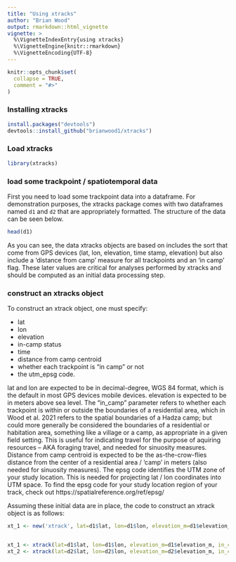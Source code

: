 ```yaml
---
title: "Using xtracks"
author: "Brian Wood"
output: rmarkdown::html_vignette
vignette: >
  %\VignetteIndexEntry{using xtracks}
  %\VignetteEngine{knitr::rmarkdown}
  %\VignetteEncoding{UTF-8}
---
```


```r
knitr::opts_chunk$set(
  collapse = TRUE,
  comment = "#>"
)
```

### Installing xtracks

```r
install.packages("devtools")
devtools::install_github("brianwood1/xtracks")
```

### Load xtracks

```r
library(xtracks)
```

### load some trackpoint / spatiotemporal data

First you need to load some trackpoint data into a dataframe. For demonstration purposes, the xtracks package comes with two dataframes named <code>d1</code> and <code>d2</code> that are appropriately formatted. The structure of the data can be seen below. 

```r
head(d1)
```

As you can see, the data xtracks objects are based on includes the sort that come from GPS devices (lat, lon, elevation, time stamp, elevation) but also include a 'distance from camp' measure for all trackpoints and an 'in camp' flag. These later values are critical for analyses performed by xtracks and should be computed as an initial data processing step. 

### construct an xtracks object

To construct an xtrack object, one must specify:

- lat
- lon
- elevation
- in-camp status
- time
- distance from camp centroid
- whether each trackpoint is "in camp" or not
- the utm_epsg code. 

lat and lon are expected to be in decimal-degree, WGS 84 format, which is the default in most GPS devices mobile devices. elevation is expected to be in meters above sea level. The "in_camp" parameter refers to whether each trackpoint is within or outside the boundaries of a residential area, which in Wood et al. 2021 refers to the spatial boundaries of a Hadza camp; but could more generally be considered the boundaries of a residential or habitation area, something like a village or a camp, as appropriate in a given field setting. This is useful for indicating travel for the purpose of aquiring resources -- AKA foraging travel, and needed for sinuosity measures. Distance from camp centroid is expected to be the as-the-crow-flies distance from the center of a residential area / 'camp' in meters (also needed for sinuosity measures). The epsg code identifies the UTM zone of your study location. This is needed for projecting lat / lon coordinates into UTM space. To find the epsg code for your study location region of your track, check out https://spatialreference.org/ref/epsg/

Assuming these initial data are in place, the code to construct an xtrack object is as follows:

```r

xt_1 <- new('xtrack', lat=d1$lat, lon=d1$lon, elevation_m=d1$elevation_m, in_camp=d1$in_camp, unix_time=d1$unix_time, distance_from_camp_m=d1$distance_from_camp_m, utm_epsg=32736)


xt_1 <- xtrack(lat=d1$lat, lon=d1$lon, elevation_m=d1$elevation_m, in_camp=d1$in_camp, unix_time=d1$unix_time, distance_from_camp_m=d1$distance_from_camp_m, utm_epsg=32736)
xt_2 <- xtrack(lat=d2$lat, lon=d2$lon, elevation_m=d2$elevation_m, in_camp=d2$in_camp, unix_time=d2$unix_time, distance_from_camp_m=d2$distance_from_camp_m, utm_epsg=32736)
```


